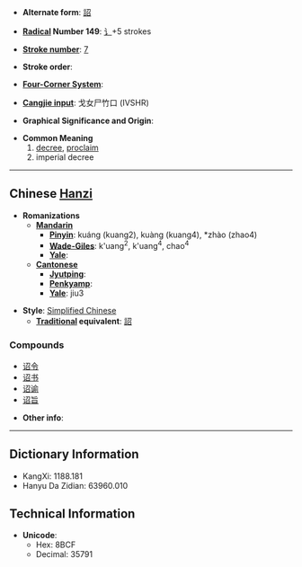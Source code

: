 * '''Alternate form''': [[詔]]

* '''[[Wiktionary:Chinese radical index| Radical]] Number 149''': [[Wiktionary:Chinese radical index 讠|讠]]+5 strokes

* '''[[Wiktionary:Chinese total strokes index|Stroke number]]''': [[Wiktionary:Chinese total strokes index 7|7]]

* '''Stroke order''': 

* '''[[Wiktionary:Chinese four corner index|Four-Corner System]]''': 

* '''[[Wiktionary:Chinese Cangjie index|Cangjie input]]''': 戈女尸竹口 (IVSHR)

* '''Graphical Significance and Origin''': 

* '''Common Meaning'''
*# [[decree]], [[proclaim]]
*# imperial decree

----

== Chinese [[Hanzi]] ==

* '''Romanizations'''
** '''[[Mandarin]]'''
*** '''[[Pinyin]]''': kuáng (kuang2), kuàng (kuang4), *zhào (zhao4)
*** '''[[Wade-Giles]]''': k'uang<sup>2</sup>, k'uang<sup>4</sup>, chao<sup>4</sup>
*** '''[[Yale]]''': 
** '''[[Cantonese]]'''
*** '''[[Jyutping]]''':
*** '''[[Penkyamp]]''': 
*** '''[[Yale]]''': jiu3

* '''Style''': [[Simplified Chinese]] 
** '''[[Traditional Chinese|Traditional]] equivalent''': [[詔]]

===Compounds===
*[[诏令]]
*[[诏书]]
*[[诏谕]]
*[[诏旨]]

* '''Other info''': 

----

== Dictionary Information ==

* KangXi: 1188.181
* Hanyu Da Zidian: 63960.010

== Technical Information ==

* '''Unicode''':
** Hex: 8BCF
** Decimal: 35791